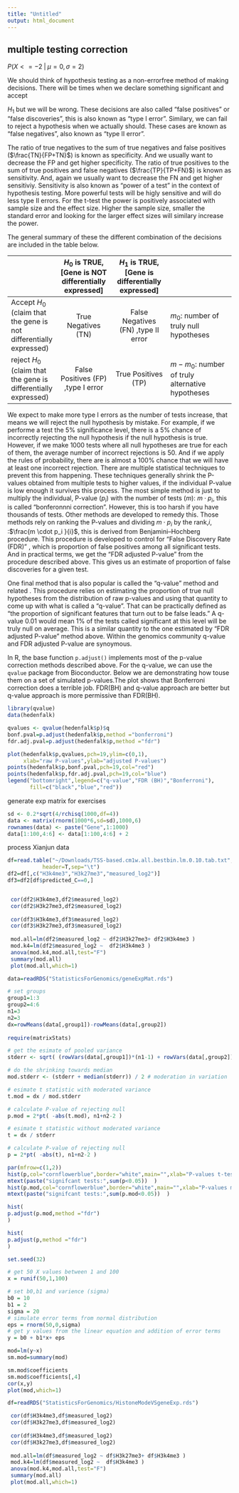 ```yaml
---
title: "Untitled"
output: html_document
---
```


## multiple testing correction
$P(X <= -2 \; | \; \mu=0,\sigma=2)$


We should think of hypothesis testing as a non-errorfree method of making
decisions. There will be times when we declare something significant and accept 

$H_1$ but we will be wrong. 
These decisions are also called "false positives" or "false discoveries", this
is also known as "type I error". Similary, we can fail to reject a hypothesis 
when we actually should. These cases are known as "false negatives", also known
as "type II error". 

The ratio of true negatives to the sum of 
true negatives and false positives ($\frac{TN}{FP+TN}$) is known as specificity.
And we usually want to decrease the FP and get higher specificity. 
The ratio of true positives to the sum of 
true positives and false negatives ($\frac{TP}{TP+FN}$) is known as sensitivity.
And, again we usually want to decrease the FN and get higher sensitiviy. 
Sensitivity is also known as "power of a test" in the context of hypothesis 
testing. More powerful tests will be higly sensitive and will do less type
II errors. For the t-test the power is positively associated with sample size
and the effect size. Higher the sample size, smaller the standard error and 
looking for the larger effect sizes will similary increase the power.

The general summary of these the different combination of the decisions are
included in the table below. 

-------------------------------------------------------------
                 $H_0$ is            $H_1$ is   
                 TRUE,                 TRUE,
                [Gene is NOT          [Gene is
                 differentially      differentially 
                expressed]           expressed]
--------------- -------------------- -------------------- -------------------------
  Accept $H_0$  True Negatives (TN)  False Negatives (FN)  $m_0$: number of truly
  (claim that                          ,type II error       null hypotheses
the gene is not 
differentially
expressed)                                   

  reject $H_0$  False Positives (FP) True Positives (TP)  $m-m_0$: number of 
  (claim that      ,type I error                           truly alternative
the gene is                                                hypotheses
differentially
expressed)
-------------------------------------------------------------


We expect to make more type I errors as the number of tests increase, that 
means we will reject the null hypothesis by mistake. For example, if we 
performe a test the 5% significance level, there is a 5% chance of 
incorrectly rejecting the null hypothesis if the null hypothesis is true. 
However, if we make 1000 tests where all null hypotheses are true for 
each of them, the average number of incorrect rejections is 50. And if we 
apply the rules of probability, there are is almost a 100% chance that
we will have at least one incorrect rejection.
There are multiple statistical techniques to prevent this from happening. 
These techniques generally shrink the P-values obtained from multiple
tests to higher values, if the individual P-value is low enough it survives
this process. The most simple method is just to multiply the individual,
P-value ($p_i$) with the number of tests ($m$): $m \cdot p_i$, this is 
called "bonferonnni correction". However, this is too harsh if you have thousands
of tests. Other methods are developed to remedy this. Those methods 
rely on ranking the P-values and dividing  $m \cdot p_i$ by the 
rank,$i$, :$\frac{m \cdot p_i }{i}$, this is derived from  Benjamini–Hochberg 
procedure. This procedure is developed to control for "False Discovery Rate (FDR)"
, which is proportion of false positives among all significant tests. And in
practical terms, we get the "FDR adjusted P-value" from the procedure described
above. This gives us an estimate of proportion of false discoveries for a given
test.

One final method that is also popular is called the "q-value" 
method and related . This procedure relies on estimating the proportion of true null 
hypotheses from the distribution of raw p-values and using that quantity
to come up with what is called a "q-value". That can be practically defined
as "the proportion of significant features that turn out to be false
leads." A q-value 0.01 would mean 1% of the tests called significant at this 
level will be truly null on average. This is a similar quantity to the one
estimated by "FDR adjusted P-value" method above. Within the genomics community
q-value and FDR adjusted P-value are synoymous. 

In R, the base function `p.adjust()` implements most of the p-value correction 
methods described above. For the q-value, we can use the `qvalue` package from 
Bioconductor. Below we are demonstrating how touse them on a set of simulated 
p-values.The plot shows that Bonferroni correction does a terrible job. FDR(BH) and q-value
approach are better but q-value approach is more permissive than FDR(BH).

```r
library(qvalue)
data(hedenfalk)

qvalues <- qvalue(hedenfalk$p)$q
bonf.pval=p.adjust(hedenfalk$p,method ="bonferroni")
fdr.adj.pval=p.adjust(hedenfalk$p,method ="fdr")

plot(hedenfalk$p,qvalues,pch=19,ylim=c(0,1),
     xlab="raw P-values",ylab="adjusted P-values")
points(hedenfalk$p,bonf.pval,pch=19,col="red")
points(hedenfalk$p,fdr.adj.pval,pch=19,col="blue")
legend("bottomright",legend=c("q-value","FDR (BH)","Bonferroni"),
       fill=c("black","blue","red"))
```


generate exp matrix for exercises
```r
sd <- 0.2*sqrt(4/rchisq(1000,df=4))
data <- matrix(rnorm(1000*6,sd=sd),1000,6)
rownames(data) <- paste("Gene",1:1000)
data[1:100,4:6] <- data[1:100,4:6] + 2
```


process Xianjun data
```r
df=read.table("~/Downloads/TSS-based.cm1w.all.bestbin.lm.0.10.tab.txt",
           header=T,sep="\t")
df2=df[,c("H3k4me3","H3k27me3","measured_log2")]
df3=df2[df$predicted_C==0,]


 cor(df2$H3k4me3,df2$measured_log2)
 cor(df2$H3k27me3,df2$measured_log2)
  
 cor(df3$H3k4me3,df3$measured_log2)
 cor(df3$H3k27me3,df3$measured_log2) 
 
 mod.all=lm(df2$measured_log2 ~ df2$H3k27me3+ df2$H3k4me3 )
 mod.k4=lm(df2$measured_log2 ~  df2$H3k4me3 )
 anova(mod.k4,mod.all,test="F")
 summary(mod.all)
 plot(mod.all,which=1) 
```



```r

data=readRDS("StatisticsForGenomics/geneExpMat.rds")

# set groups
group1=1:3
group2=4:6
n1=3
n2=3
dx=rowMeans(data[,group1])-rowMeans(data[,group2])
  
require(matrixStats)

# get the esimate of pooled variance 
stderr <- sqrt( (rowVars(data[,group1])*(n1-1) + rowVars(data[,group2])*(n2-1)) / (n1+n2-2) * ( 1/n1 + 1/n2 ))

# do the shrinking towards median
mod.stderr <- (stderr + median(stderr)) / 2 # moderation in variation

# esimate t statistic with moderated variance
t.mod = dx / mod.stderr

# calculate P-value of rejecting null 
p.mod = 2*pt( -abs(t.mod), n1+n2-2 )

# esimate t statistic without moderated variance
t = dx / stderr

# calculate P-value of rejecting null 
p = 2*pt( -abs(t), n1+n2-2 )

par(mfrow=c(1,2))
hist(p,col="cornflowerblue",border="white",main="",xlab="P-values t-test")
mtext(paste("signifcant tests:",sum(p<0.05))  )
hist(p.mod,col="cornflowerblue",border="white",main="",xlab="P-values mod. t-test")
mtext(paste("signifcant tests:",sum(p.mod<0.05))  )

hist(
p.adjust(p.mod,method ="fdr")
)

hist(
p.adjust(p,method ="fdr")
)

```


```r
set.seed(32)

# get 50 X values between 1 and 100
x = runif(50,1,100)

# set b0,b1 and varience (sigma)
b0 = 10
b1 = 2
sigma = 20
# simulate error terms from normal distribution
eps = rnorm(50,0,sigma)
# get y values from the linear equation and addition of error terms
y = b0 + b1*x+ eps

mod=lm(y~x)
sm.mod=summary(mod)

sm.mod$coefficients
sm.mod$coefficients[,4]
cor(x,y)
plot(mod,which=1)
```


```r
df=readRDS("StatisticsForGenomics/HistoneModeVSgeneExp.rds")

 cor(df$H3k4me3,df$measured_log2)
 cor(df$H3k27me3,df$measured_log2)
  
 cor(df$H3k4me3,df$measured_log2)
 cor(df$H3k27me3,df$measured_log2) 
 
 mod.all=lm(df$measured_log2 ~ df$H3k27me3+ df$H3k4me3 )
 mod.k4=lm(df$measured_log2 ~  df$H3k4me3 )
 anova(mod.k4,mod.all,test="F")
 summary(mod.all)
 plot(mod.all,which=1) 
```